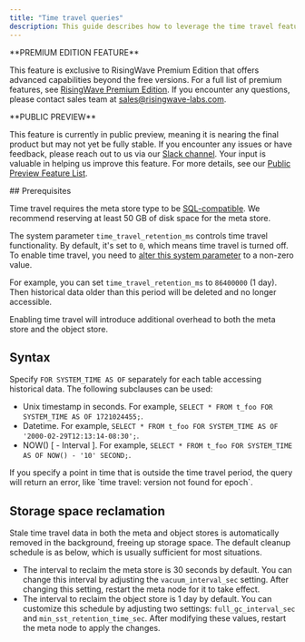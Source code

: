 ```yaml
---
title: "Time travel queries"
description: This guide describes how to leverage the time travel feature. This feature helps access historical data at a specific time.
---
```


<Tip>
**PREMIUM EDITION FEATURE**

This feature is exclusive to RisingWave Premium Edition that offers advanced capabilities beyond the free versions. For a full list of premium features, see [RisingWave Premium Edition](/get-started/rw-premium-edition-intro). If you encounter any questions, please contact sales team at [sales@risingwave-labs.com](mailto:sales@risingwave-labs.com).
</Tip>

<Note>
**PUBLIC PREVIEW**

This feature is currently in public preview, meaning it is nearing the final product but may not yet be fully stable. If you encounter any issues or have feedback, please reach out to us via our [Slack channel](https://www.risingwave.com/slack). Your input is valuable in helping us improve this feature. For more details, see our [Public Preview Feature List](/changelog/product-lifecycle#features-in-the-public-preview-stage).

</Note>
## Prerequisites

Time travel requires the meta store type to be [SQL-compatible](/deploy/risingwave-docker-compose#customize-meta-store). We recommend reserving at least 50 GB of disk space for the meta store.

The system parameter `time_travel_retention_ms` controls time travel functionality. By default, it's set to `0`, which means time travel is turned off. To enable time travel, you need to [alter this system parameter](/operate/view-configure-system-parameters#how-to-configure-system-parameters) to a non-zero value.

For example, you can set `time_travel_retention_ms` to `86400000` (1 day). Then historical data older than this period will be deleted and no longer accessible.

<Note>
Enabling time travel will introduce additional overhead to both the meta store and the object store.
</Note>

## Syntax

Specify `FOR SYSTEM_TIME AS OF` separately for each table accessing historical data. The following subclauses can be used:

* Unix timestamp in seconds. For example, `SELECT * FROM t_foo FOR SYSTEM_TIME AS OF 1721024455;`.
* Datetime. For example, `SELECT * FROM t_foo FOR SYSTEM_TIME AS OF '2000-02-29T12:13:14-08:30';`.
* NOW() \[ - Interval \]. For example, `SELECT * FROM t_foo FOR SYSTEM_TIME AS OF NOW() - '10' SECOND;`.

<Note>
If you specify a point in time that is outside the time travel period, the query will return an error, like `time travel: version not found for epoch`.
</Note>

## Storage space reclamation

Stale time travel data in both the meta and object stores is automatically removed in the background, freeing up storage space. The default cleanup schedule is as below, which is usually sufficient for most situations.

* The interval to reclaim the meta store is 30 seconds by default. You can change this interval by adjusting the `vacuum_interval_sec` setting. After changing this setting, restart the meta node for it to take effect.
* The interval to reclaim the object store is 1 day by default. You can customize this schedule by adjusting two settings: `full_gc_interval_sec` and `min_sst_retention_time_sec`. After modifying these values, restart the meta node to apply the changes.

